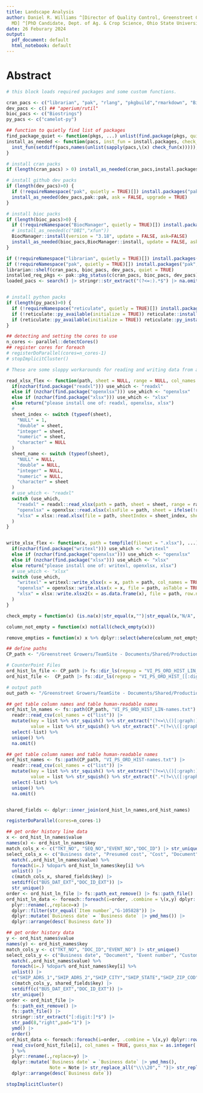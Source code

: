```yaml
---
title: Landscape Analysis
author: Daniel R. Williams ^[Director of Quality Control, Greenstreet Growers, Lothian,
  MD] ^[PhD Candidate, Dept. of Ag. & Crop Science, Ohio State University, Columbus,  Ohio]
date: 26 Feburary 2024
output:
  pdf_document: default
  html_notebook: default
---
```


# Abstract


```r
# this block loads required packages and some custom functions. 

cran_pacs <- c("librarian", "pak", "rlang", "pkgbuild","rmarkdown", "BiocManager", "tidyselect", "tidyverse", "magrittr", "stats", "measurements", "knitr", "foreach", "doParallel", "parallel", "fs", "janitor", "readxl", "writexl","fuzzyjoin", "plyr", "stringdist", "multidplyr", "lubridate", "readr", "tidyr", "forcats", "purrr", "stringr") 
dev_pacs <- c() ## "aperium/rutil" 
bioc_pacs <- c("Biostrings")
py_pacs <- c("camelot-py")

## function to quietly find list of packages
find_package_quiet <- function(pkgs, ...) unlist(find.package(pkgs, quiet = TRUE, ...))
install_as_needed <- function(pacs, inst_fun = install.packages, check_fun = find_package_quiet, ...) {
  inst_fun(setdiff(pacs,names(unlist(sapply(pacs,\(x) check_fun(x))))),...)
}

# install cran packs
if (length(cran_pacs) > 0) install_as_needed(cran_pacs,install.packages, quiet = TRUE)

# install github dev packs
if (length(dev_pacs)>0) {
  if (!requireNamespace("pak", quietly = TRUE)[]) install.packages("pak", quiet = TRUE)
  install_as_needed(dev_pacs,pak::pak, ask = FALSE, upgrade = TRUE)
}

# install bioc packs
if (length(bioc_pacs)>0) {
  if (!requireNamespace("BiocManager", quietly = TRUE)[]) install.packages("BiocManager", quiet = TRUE)
  # install_as_needed(c("DBI","xfun"))
  BiocManager::install(version = "3.18", update = FALSE, ask=FALSE)
  install_as_needed(bioc_pacs,BiocManager::install, update = FALSE, ask=FALSE)
}

if (!requireNamespace("librarian", quietly = TRUE)[]) install.packages("librarian", quiet = TRUE)
if (!requireNamespace("pak", quietly = TRUE)[]) install.packages("pak", quiet = TRUE)
librarian::shelf(cran_pacs, bioc_pacs, dev_pacs, quiet = TRUE)
installed_req_pkgs <- pak::pkg_status(c(cran_pacs, bioc_pacs, dev_pacs))$package
loaded_pacs <- search() |> stringr::str_extract("(?<=:).*$") |> na.omit()


# install python packs
if (length(py_pacs)>0) {
  if (!requireNamespace("reticulate", quietly = TRUE)[]) install.packages("reticulate", quiet = TRUE)
  if (!reticulate::py_available(initialize = TRUE)) reticulate::install_python()
  if (reticulate::py_available(initialize = TRUE)) reticulate::py_install(py_pacs)
}

## detecting and setting the cores to use
n_cores <- parallel::detectCores()
## register cores for foreach
# registerDoParallel(cores=n_cores-1)
# stopImplicitCluster()


```

```r
# These are some sloppy workarounds for reading and writing data from and to excel files. Some of the readxl and writexl are preferred but they are not universally supported. If they are not installed, these functions use on of the other two packages for xlsx-file handling in the order of preference (openxlsx is preferred over xlsx). For simplicity and robustness many features of the packages are not accessible except where they can be translated 1-to-1 across all three. Ideally, The resulting data should be approximately identical in structure, datatypes, and column names regardless of the function it is using to read or write data.

read_xlsx_flex <- function(path, sheet = NULL, range = NULL, col_names = TRUE, ...) {
  if(nzchar(find.package("readxl"))) use_which <- "readxl"
  else if (nzchar(find.package("openxlsx"))) use_which <- "openxlsx"
  else if (nzchar(find.package("xlsx"))) use_which <- "xlsx"
  else return("please install one of: readxl, openxlsx, xlsx")
  #
  sheet_index <- switch (typeof(sheet),
    "NULL" = 1,
    "double" = sheet,
    "integer" = sheet,
    "numeric" = sheet,
    "character" = NULL
  )
  sheet_name <- switch (typeof(sheet),
    "NULL" = NULL,
    "double" = NULL,
    "integer" = NULL,
    "numeric" = NULL,
    "character" = sheet
  )
  # use_which <- "readxl"
  switch (use_which,
    "readxl" = readxl::read_xlsx(path = path, sheet = sheet, range = range, col_names = col_names, guess_max = Inf, ...),
    "openxlsx" = openxlsx::read.xlsx(xlsxFile = path, sheet = ifelse(!rlang::is_null(sheet_index), sheet_index, 1) , colNames = col_names, check.names = FALSE, sep.names = " ", ...),
    "xlsx" = xlsx::read.xlsx(file = path, sheetIndex = sheet_index, sheetName = sheet_name, header = col_names, as.data.frame=TRUE, check.names = FALSE, ...)
  )
}


write_xlsx_flex <- function(x, path = tempfile(fileext = ".xlsx"), ...) {
  if(nzchar(find.package("writexl"))) use_which <- "writexl"
  else if (nzchar(find.package("openxlsx"))) use_which <- "openxlsx"
  else if (nzchar(find.package("xlsx"))) use_which <- "xlsx"
  else return("please install one of: writexl, openxlsx, xlsx")
  # use_which <- "xlsx"
  switch (use_which,
    "writexl" = writexl::write_xlsx(x = x, path = path, col_names = TRUE, ...),
    "openxlsx" = openxlsx::write.xlsx(x = x, file = path, asTable = TRUE, overwrite = TRUE, ...),
    "xlsx" = xlsx::write.xlsx2(x = as.data.frame(x), file = path, row.names = FALSE, showNA = FALSE, ...) # puts the rownames in column A. removing them throws bugs.
  )
}

```


```r

check_empty = function(x) (is.na(x)|str_equal(x,"")|str_equal(x,"N/A", ignore_case = TRUE)|str_equal(x,"NA", ignore_case = TRUE)|(x==0)|is_na(x)|is_chr_na(x)|is_null(x))

column_not_empty = function(x) not(all(check_empty(x)))

remove_empties = function(x) x %>% dplyr::select(where(column_not_empty)) %>% janitor::remove_empty()


```



```r

## define paths
CP_path <- "/Greenstreet Growers/TeamSite - Documents/Shared/Production Greenstreet/Production Planning QC/Plant Sales and Orders/CP export" |> fs::path_home()

# CounterPoint Files
ord_hist_ln_file <- CP_path |> fs::dir_ls(regexp = "VI_PS_ORD_HIST_LIN_[[:digit:]]{4}.*\\.(c|C)(s|S)(v|V)")
ord_hist_file <-  CP_path |> fs::dir_ls(regexp = "VI_PS_ORD_HIST_[[:digit:]]{4}.*\\.(c|C)(s|S)(v|V)")

# output path
out_path <- "/Greenstreet Growers/TeamSite - Documents/Shared/Production Greenstreet/Production Planning QC/Plant Sales and Orders/2024/LandscapeAnalysis" |> fs::path_home()

```


```r
## get table column names and table human-readable names
ord_hist_ln_names <- fs::path(CP_path, "VI_PS_ORD_HIST_LIN-names.txt") |> 
  readr::read_csv(col_names = c("list")) |>
  mutate(key = list %>% str_squish() %>% str_extract("(?<=\\()[:graph:]*(?=\\)$)") %>% str_trim(),
         value = list %>% str_squish() %>% str_extract(".*(?=\\([:graph:]*$)") %>% str_trim()) %>%
  select(-list) %>%
  unique() %>%
  na.omit()

## get table column names and table human-readable names
ord_hist_names <- fs::path(CP_path, "VI_PS_ORD_HIST-names.txt") |> 
  readr::read_csv(col_names = c("list")) |>
  mutate(key = list %>% str_squish() %>% str_extract("(?<=\\()[:graph:]*(?=\\)$)") %>% str_trim(),
         value = list %>% str_squish() %>% str_extract(".*(?=\\([:graph:]*$)") %>% str_trim()) %>%
  select(-list) %>%
  unique() %>%
  na.omit()


shared_fields <- dplyr::inner_join(ord_hist_ln_names,ord_hist_names)
```


```r
registerDoParallel(cores=n_cores-1)

## get order history line data 
x <- ord_hist_ln_names$value
names(x) <- ord_hist_ln_names$key
match_cols_x <- c("TKT_NO", "SEQ_NO","EVENT_NO","DOC_ID") |> str_unique()
select_cols_x <- c("Business date", "Presumed cost", "Cost", "Document", "Event number", "Document ID", "Item number", "Description", "Item type", "Price", "Quantity shipped", "Gross ext prc", "Sequence #") %>% 
  match(.,ord_hist_ln_names$value) %>% 
  foreach(i=.) %dopar% ord_hist_ln_names$key[i] %>% 
  unlist() |>
  c(match_cols_x, shared_fields$key) |>
  setdiff(c("BUS_DAT_EXT","DOC_ID_EXT")) |>
  str_unique()
order <- ord_hist_ln_file |> fs::path_ext_remove() |> fs::path_file() |> stringr::str_extract("[:digit:]*$") |> str_pad(8,"right",pad="1") |> ymd() |> order()
ord_hist_ln_data <- foreach::foreach(i=order, .combine = \(x,y) dplyr::rows_upsert(x,y,by = match_cols_x), .packages=c("tidyverse","doParallel")) %dopar%     {read_csv(ord_hist_ln_file[i], col_names = TRUE, guess_max = as.integer(.Machine$integer.max/100), num_threads = n_cores-1, col_select=select_cols_x)} %>%
  plyr::rename(.,replace=x) |>
  dplyr::filter(str_equal(`Item number`,"G-105828")) |>
  dplyr::mutate(`Business date` = `Business date` |> ymd_hms()) |>
  dplyr::arrange(desc(`Business date`))

## get order history data
y <- ord_hist_names$value
names(y) <- ord_hist_names$key
match_cols_y <- c("TKT_NO", "DOC_ID","EVENT_NO") |> str_unique()
select_cols_y <- c("Business date", "Document", "Event number", "Customer #", "Note") %>% 
  match(.,ord_hist_names$value) %>% 
  foreach(i=.) %dopar% ord_hist_names$key[i] %>% 
  unlist() |> 
  c("SHIP_ADRS_1","SHIP_ADRS_2","SHIP_CITY","SHIP_STATE","SHIP_ZIP_COD","SHIP_CNTRY") |>
  c(match_cols_y, shared_fields$key) |>
  setdiff(c("BUS_DAT_EXT","DOC_ID_EXT")) |>
  str_unique()
order <- ord_hist_file |> 
  fs::path_ext_remove() |> 
  fs::path_file() |> 
  stringr::str_extract("[:digit:]*$") |> 
  str_pad(8,"right",pad="1") |> 
  ymd() |> 
  order()
ord_hist_data <- foreach::foreach(i=order, .combine = \(x,y) dplyr::rows_upsert(x,y,by = match_cols_y), .packages=c("tidyverse","doParallel")) %dopar% {
  read_csv(ord_hist_file[i], col_names = TRUE, guess_max = as.integer(.Machine$integer.max/100), num_threads = n_cores-1, col_select=select_cols_y)
  } %>%
  plyr::rename(.,replace=y) |>
  dplyr::mutate(`Business date` = `Business date` |> ymd_hms(),
                Note = Note |> str_replace_all("\\\\20"," ")|> str_replace_all("\\\\0D\\\\0A","\n")) |>
  dplyr::arrange(desc(`Business date`))

stopImplicitCluster()
```

```r



```

